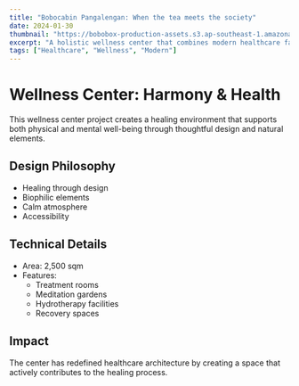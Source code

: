 ```yaml
---
title: "Bobocabin Pangalengan: When the tea meets the society"
date: 2024-01-30
thumbnail: "https://bobobox-production-assets.s3.ap-southeast-1.amazonaws.com/assets/hotels/bobocabin-pangalengan/main-pictures/phpipmnfh"
excerpt: "A holistic wellness center that combines modern healthcare facilities with calming spaces for mental and physical well-being."
tags: ["Healthcare", "Wellness", "Modern"]
---
```


# Wellness Center: Harmony & Health

This wellness center project creates a healing environment that supports both physical and mental well-being through thoughtful design and natural elements.

## Design Philosophy

- Healing through design
- Biophilic elements
- Calm atmosphere
- Accessibility

## Technical Details

- Area: 2,500 sqm
- Features:
  - Treatment rooms
  - Meditation gardens
  - Hydrotherapy facilities
  - Recovery spaces

## Impact

The center has redefined healthcare architecture by creating a space that actively contributes to the healing process.